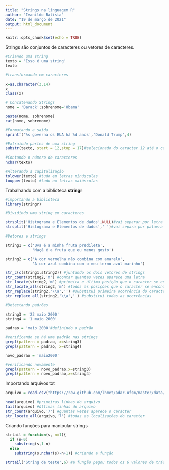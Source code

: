 ---
title: "Strings na linguagem R"
author: "Ivanildo Batista"
date: "19 de março de 2021"
output: html_document
---

```{r setup, include=FALSE}
knitr::opts_chunk$set(echo = TRUE)
```

Strings são conjuntos de caracteres ou vetores de caracteres.
```{r}
#Criando uma string
texto = 'Isso é uma string'
texto
```

```{r}
#transformando em caracteres

x=as.character(3.14)
x
class(x)
```

```{r}
# Concatenando Strings
nome = 'Barack';sobrenome='Obama'

paste(nome, sobrenome)
cat(nome, sobrenome)
```

```{r}
#Formatando a saída
sprintf('%s governa os EUA há %d anos','Donald Trump',4)
```

```{r}
#Extraindo partes de uma string
substr(texto, start = 12,stop = 17)#selecionado do caracter 12 até o caracter 17
```

```{r}
#Contando o número de caracteres
nchar(texto)
```

```{r}

#Alterando a capitalização
tolower(texto) #tudo em letras minúsculas
toupper(texto) #tudo em letras maiúsculas
```

Trabalhando com a biblioteca **stringr**
```{r}
#importando a biblioteca
library(stringr)
```

```{r}
#Dividindo uma string em caracteres

strsplit('Histograma e Elementos de dados',NULL)#vai separar por letra
strsplit('Histograma e Elementos de dados',' ')#vai separa por palavra

#Vetores e strings

string1 = c('Uva é a minha fruta predileta',
            'Maçã é a fruta que eu menos gosto')

string2 = c('A cor vermelha não combina com amarelo',
            'A cor azul combina com o meu terno azul marinho')

str_c(c(string1,string2)) #juntando os dois vetores de strings
str_count(string2,'m') #contar quantas vezes aparece uma letra
str_locate(string2,'m') #primeira e última posição que o caracter se encontra
str_locate_all(string2,'m') #todos as posições que o caracter se encontra
str_replace(string2,'\\a','') #substitui primeira ocorrência do caracter
str_replace_all(string2,'\\a','') #substitui todas as ocorrências
```

```{r}
#Detectando padrões

string3 = '23 maio 2000'
string4 = '1 maio 2000'

padrao = 'maio 2000'#definindo o padrão
```

```{r}
#verificando se há uma padrão nas strings
grepl(pattern = padrao, x=string3)
grepl(pattern = padrao, x=string4)

novo_padrao = 'maio2000'

#verificando novamente
grepl(pattern = novo_padrao,x=string3)
grepl(pattern = novo_padrao,x=string4)
```

Importando arquivos txt
```{r}
arquivo = read.csv("https://raw.github.com/lhmet/adar-ufsm/master/data/CHUVAS.TXT")

head(arquivo) #primeiras linhas do arquivo
tail(arquivo) #últimas linhas do arquivo
str_count(arquivo,'7') #quantas vezes aparece o caracter
str_locate_all(arquivo,'7') #todas as localizações do caracter
```


Criando funções para manipular strings
```{r}
strtail = function(s, n=1){
  if (n<0)
    substring(s,1-n)
  else
    substring(s,nchar(s)-n+1)} #criando a função

strtail('String de teste',6) #a função pegou todos os 6 valores de trás para frente
```